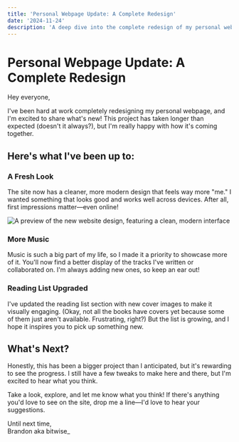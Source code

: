 ```yaml
---
title: 'Personal Webpage Update: A Complete Redesign'
date: '2024-11-24'
description: 'A deep dive into the complete redesign of my personal website, featuring improved music integration, an enhanced reading list, and a fresh modern look.'
---
```


# Personal Webpage Update: A Complete Redesign

Hey everyone,

I've been hard at work completely redesigning my personal webpage, and I'm excited to share what's new! This project has taken longer than expected (doesn't it always?), but I'm really happy with how it's coming together.

## Here's what I've been up to:

### A Fresh Look
The site now has a cleaner, more modern design that feels way more "me." I wanted something that looks good and works well across devices. After all, first impressions matter—even online!

<Image src="/PersonalPage/images/website-redesign.jpg" alt="A preview of the new website design, featuring a clean, modern interface" />

### More Music
Music is such a big part of my life, so I made it a priority to showcase more of it. You'll now find a better display of the tracks I've written or collaborated on. I'm always adding new ones, so keep an ear out!

### Reading List Upgraded
I've updated the reading list section with new cover images to make it visually engaging. (Okay, not all the books have covers yet because some of them just aren't available. Frustrating, right?) But the list is growing, and I hope it inspires you to pick up something new.

## What's Next?
Honestly, this has been a bigger project than I anticipated, but it's rewarding to see the progress. I still have a few tweaks to make here and there, but I'm excited to hear what you think.

Take a look, explore, and let me know what you think! If there's anything you'd love to see on the site, drop me a line—I'd love to hear your suggestions.

Until next time,  
Brandon aka bitwise_

